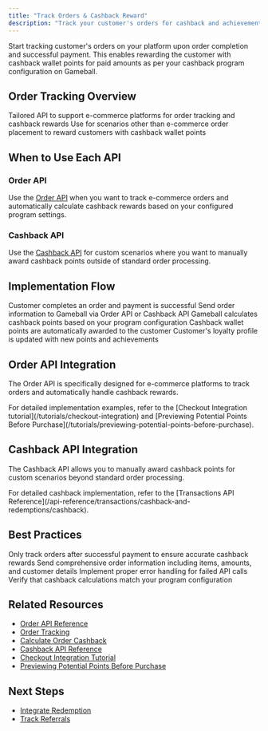 ```yaml
---
title: "Track Orders & Cashback Reward"
description: "Track your customer's orders for cashback and achievements"
---
```


Start tracking customer's orders on your platform upon order completion and successful payment. This enables rewarding the customer with cashback wallet points for paid amounts as per your cashback program configuration on Gameball.

## Order Tracking Overview

<CardGroup cols={2}>
  <Card title="Server-Side Order API" icon="server">
    Tailored API to support e-commerce platforms for order tracking and cashback rewards
  </Card>

  <Card title="Cashback API" icon="wallet">
    Use for scenarios other than e-commerce order placement to reward customers with cashback wallet points
  </Card>
</CardGroup>

## When to Use Each API

### Order API
Use the [Order API](/api-reference/order/order) when you want to track e-commerce orders and automatically calculate cashback rewards based on your configured program settings.

### Cashback API
Use the [Cashback API](/api-reference/transactions/cashback-and-redemptions/cashback) for custom scenarios where you want to manually award cashback points outside of standard order processing.

## Implementation Flow

<Steps>
<Step title="Order Completion">
  Customer completes an order and payment is successful
</Step>

<Step title="Send Order Data">
  Send order information to Gameball via Order API or Cashback API
</Step>

<Step title="Calculate Rewards">
  Gameball calculates cashback points based on your program configuration
</Step>

<Step title="Award Points">
  Cashback wallet points are automatically awarded to the customer
</Step>

<Step title="Update Profile">
  Customer's loyalty profile is updated with new points and achievements
</Step>
</Steps>

## Order API Integration

The Order API is specifically designed for e-commerce platforms to track orders and automatically handle cashback rewards.

<Note>
For detailed implementation examples, refer to the [Checkout Integration tutorial](/tutorials/checkout-integration) and [Previewing Potential Points Before Purchase](/tutorials/previewing-potential-points-before-purchase).
</Note>

## Cashback API Integration

The Cashback API allows you to manually award cashback points for custom scenarios beyond standard order processing.

<Note>
For detailed cashback implementation, refer to the [Transactions API Reference](/api-reference/transactions/cashback-and-redemptions/cashback).
</Note>

## Best Practices

<Steps>
<Step title="Track After Payment">
  Only track orders after successful payment to ensure accurate cashback rewards
</Step>

<Step title="Include Complete Order Data">
  Send comprehensive order information including items, amounts, and customer details
</Step>

<Step title="Handle Errors Gracefully">
  Implement proper error handling for failed API calls
</Step>

<Step title="Test Cashback Calculations">
  Verify that cashback calculations match your program configuration
</Step>
</Steps>

## Related Resources

- [Order API Reference](/api-reference/order/order)
- [Order Tracking](/api-reference/order/order-tracking)
- [Calculate Order Cashback](/api-reference/order/calculate-order-cashback)
- [Cashback API Reference](/api-reference/transactions/cashback-and-redemptions/cashback)
- [Checkout Integration Tutorial](/tutorials/checkout-integration)
- [Previewing Potential Points Before Purchase](/tutorials/previewing-potential-points-before-purchase)

## Next Steps

- [Integrate Redemption](/installation-guide/web/integrate-redemption)
- [Track Referrals](/installation-guide/web/track-referrals)
